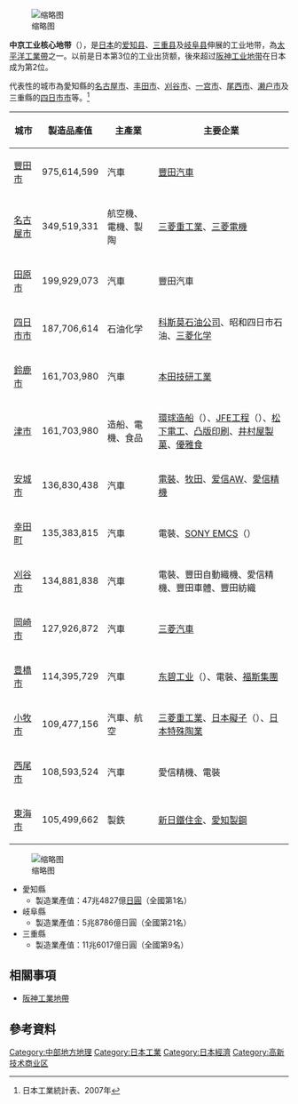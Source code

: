 {{Refimprove|time=2015-12-30T02:14:31+00:00}}
[[File:Nagoya_works_of_NSC.JPG|缩略图]]

'''中京工业核心地带'''（{{jpn|j=中京工業地帯|hg=ちゅうきょうこうぎょうちたい|rm=Chūkyō kōgyō chitai}}），是[[日本|日本]]的[[爱知县|爱知县]]、[[三重县|三重县]]及[[岐阜县|岐阜县]]伸展的工业地带，為[[太平洋工業帶|太平洋工業帶]]之一。以前是日本第3位的工业出货额，後來超过[[阪神工业地带|阪神工业地带]]在日本成为第2位。

代表性的城市為愛知縣的[[名古屋市|名古屋市]]、[[丰田市|丰田市]]、[[刈谷市|刈谷市]]、[[一宫市|一宫市]]、[[尾西市|尾西市]]、[[濑户市|濑户市]]及三重縣的[[四日市市|四日市市]]等。<ref>日本工業統計表、2007年</ref>
{| class="wikitable"
|-
!城市!!製造品產值!!主產業!!主要企業
|-
|[[豐田市|豐田市]]||align="right"|975,614,599||汽車||[[豐田汽車|豐田汽車]]
|-
|[[名古屋市|名古屋市]]||align="right"|349,519,331||航空機、電機、製陶||[[三菱重工業|三菱重工業]]、[[三菱電機|三菱電機]]
|-
|[[田原市|田原市]]||align="right"|199,929,073||汽車||豐田汽車
|-
|[[四日市市|四日市市]]||align="right"|187,706,614||石油化学||[[科斯莫石油公司|科斯莫石油公司]]、昭和四日市石油、[[三菱化学|三菱化学]]
|-
|[[鈴鹿市|鈴鹿市]]||align="right"|161,703,980||汽車||[[本田技研工業|本田技研工業]]
|-
|[[津市_(日本)|津市]]||align="right"|161,703,980||造船、電機、食品||[[環球造船|環球造船]]（{{lang|ja|ユニバーサル造船}}）、[[JFE工程|JFE工程]]（{{lang|ja|JFEエンジニアリング}}）、[[松下電工|松下電工]]、[[凸版印刷|凸版印刷]]、[[井村屋製菓|井村屋製菓]]、[[優雅食|優雅食]]
|- 
|[[安城市_(日本)|安城市]]||align="right"|136,830,438||汽車||[[電裝|電裝]]、[[牧田|牧田]]、[[爱信AW|爱信AW]]、[[愛信精機|愛信精機]]
|-
|[[幸田町|幸田町]]||align="right"|135,383,815||汽車||電裝、[[SONY_EMCS|SONY EMCS]]（{{lang|ja|ソニーイーエムシーエス}}）
|-
|[[刈谷市|刈谷市]]||align="right"|134,881,838||汽車||電裝、豐田自動織機、愛信精機、豐田車體、豐田紡織
|-
|[[岡崎市|岡崎市]]||align="right"|127,926,872||汽車||[[三菱汽車|三菱汽車]]
|-
|[[豊橋市|豊橋市]]||align="right"|114,395,729||汽車||[[东碧工业|东碧工业]]（{{lang|ja|トピー工業}}）、電裝、[[福斯集團|福斯集團]]
|-
|[[小牧市|小牧市]]||align="right"|109,477,156||汽車、航空||[[三菱重工業|三菱重工業]]、[[日本礙子|日本礙子]]（{{lang|ja|日本ガイシ}}）、[[日本特殊陶業|日本特殊陶業]]
|-
|[[西尾市|西尾市]]||align="right"|108,593,524||汽車||愛信精機、電裝
|-
|[[東海市_(日本)|東海市]]||align="right"|105,499,662||製鉄||[[新日鐵住金|新日鐵住金]]、[[愛知製鋼|愛知製鋼]]
|}
[[File:1924_Non-Stop_Shuttle_Change_Toyoda_Automatic_Loom,_Type_G_1.jpg|缩略图]]
*愛知縣
**製造業產值：47兆4827億[[日圓|日圓]]（全國第1名）
*岐阜縣
**製造業產值：5兆8786億日圓（全國第21名）
*三重縣
**製造業產值：11兆6017億日圓（全國第9名）

== 相關事項 ==
*[[阪神工業地帶|阪神工業地帶]]
== 參考資料 ==
{{reflist}}

{{DEFAULTSORT:Chukyo Kogyo Chitai}}
{{Portal bar|日本|岐阜|三重|愛知|經濟|企業}}
[[Category:中部地方地理|Category:中部地方地理]]
[[Category:日本工業|Category:日本工業]]
[[Category:日本經濟|Category:日本經濟]]
[[Category:高新技术商业区|Category:高新技术商业区]]
